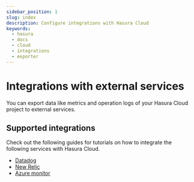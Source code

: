 ```yaml
---
sidebar_position: 1
slug: index
description: Configure integrations with Hasura Cloud
keywords:
  - hasura
  - docs
  - cloud
  - integrations
  - exporter
---
```


# Integrations with external services

You can export data like metrics and operation logs of your Hasura Cloud
project to external services.

## Supported integrations

Check out the following guides for tutorials on how to integrate the
following services with Hasura Cloud.

* [Datadog](/graphql/cloud/metrics/integrations/datadog.mdx)
* [New Relic](/graphql/cloud/metrics/integrations/newrelic.mdx)
* [Azure monitor](/graphql/cloud/metrics/integrations/azure-monitor.mdx)
